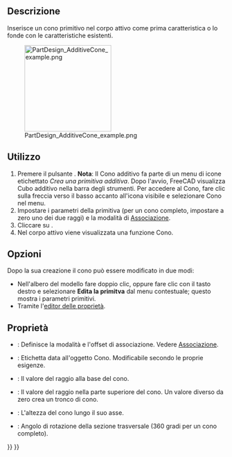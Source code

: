 <languages/>

{{Docnav/it
|[[PartDesign_AdditiveSphere/it|Sfera additiva]]
|[[PartDesign_AdditiveEllipsoid/it|Ellissoide additivo]]
|[[PartDesign_Workbench/it|PartDesign]]
|IconL=PartDesign_AdditiveSphere.svg
|IconR=PartDesign_AdditiveEllipsoid.svg
|IconC=Workbench_PartDesign.svg
}}

{{GuiCommand/it
|Name=PartDesign AdditiveCone
|Name/it=Cono additivo
|MenuLocation=Part Design → Crea una primitiva additiva → Cono
|Workbenches=[[PartDesign_Workbench/it|PartDesign]]
|Version=0.17
|SeeAlso=[[PartDesign_CompPrimitiveAdditive/it|Primitiva additiva]], [[PartDesign_SubtractiveCone/it|Cono sottrattivo]]
}}

<span id="Description"></span>
==Descrizione==

Inserisce un cono primitivo nel corpo attivo come prima caratteristica o lo fonde con le caratteristiche esistenti.

[[File:PartDesign_AdditiveCone_example.png|200px]]

<span id="Usage"></span>
==Utilizzo==

# Premere il pulsante {{Button|[[Image:PartDesign AdditiveCone.png|24px]] '''Cono additivo'''}}. '''Nota''': Il Cono additivo fa parte di un menu di icone etichettato ''Crea una primitiva additiva''. Dopo l'avvio, FreeCAD visualizza Cubo additivo nella barra degli strumenti. Per accedere al Cono, fare clic sulla freccia verso il basso accanto all'icona visibile e selezionare Cono nel menu.
# Impostare i parametri della primitiva (per un cono completo, impostare a zero uno dei due raggi) e la modalità di [[Part_EditAttachment/it|Associazione]].
# Cliccare su {{Button|OK}}.
# Nel corpo attivo viene visualizzata una funzione Cono.

<span id="Options"></span>
== Opzioni ==

Dopo la sua creazione il cono può essere modificato in due modi:
* Nell'albero del modello fare doppio clic, oppure fare clic con il tasto destro e selezionare '''Edita la primitva''' dal menu contestuale; questo mostra i parametri primitivi.
* Tramite l'[[Property editor/it|editor delle proprietà]].

<span id="Properties"></span>
== Proprietà ==

* {{PropertyData/it|Attachment}}: Definisce la modalità e l'offset di associazione. Vedere [[Part_EditAttachment/it|Associazione]].
* {{PropertyData/it|Label}}: Etichetta data all'oggetto Cono. Modificabile secondo le proprie esigenze.
* {{PropertyData/it|Radius1}}: Il valore del raggio alla base del cono.
* {{PropertyData/it|Radius2}}: Il valore del raggio nella parte superiore del cono. Un valore diverso da zero crea un tronco di cono.
* {{PropertyData/it|Height}}: L'altezza del cono lungo il suo asse.
* {{PropertyData/it|Angle}}: Angolo di rotazione della sezione trasversale (360 gradi per un cono completo).


{{Docnav/it
|[[PartDesign_AdditiveSphere/it|Sfera additiva]]
|[[PartDesign_AdditiveEllipsoid/it|Ellissoide additivo]]
|[[PartDesign_Workbench/it|PartDesign]]
|IconL=PartDesign_AdditiveSphere.svg
|IconR=PartDesign_AdditiveEllipsoid.svg
|IconC=Workbench_PartDesign.svg
}}

{{PartDesign_Tools_navi{{#translation:}}}}
{{Userdocnavi{{#translation:}}}}